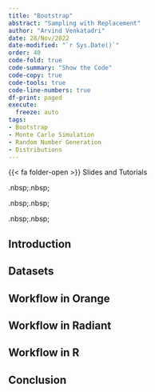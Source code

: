 ```yaml
---
title: "Bootstrap"
abstract: "Sampling with Replacement"
author: "Arvind Venkatadri"
date: 28/Nov/2022
date-modified: "`r Sys.Date()`"
order: 40
code-fold: true
code-summary: "Show the Code"
code-copy: true
code-tools: true
code-line-numbers: true
df-print: paged
execute: 
  freeze: auto
tags:
- Bootstrap
- Monte Carlo Simulation
- Random Number Generation
- Distributions
---
```


{{< fa folder-open >}} Slides and Tutorials

<a href="./files/bootstrap.qmd">
<i class="fa-solid fa-file-powerpoint fa-2x"></i></a> .nbsp;.nbsp;

<a href="./files/bootstrap.ows">
<iconify-icon icon="icon-park-solid:orange"></iconify-icon></a>
.nbsp;.nbsp;

<a href="./files/bootstrap.rda">
<i class="fa-solid fa-person-rays"></i></a> .nbsp;.nbsp;

<a href="./data/data.zip"> <i class="fa-solid fa-database"></i></a>

## Introduction

## Datasets

## Workflow in Orange

## Workflow in Radiant

## Workflow in R

## Conclusion
